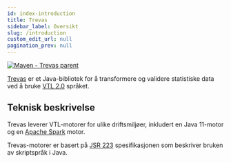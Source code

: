 ```yaml
---
id: index-introduction
title: Trevas
sidebar_label: Oversikt
slug: /introduction
custom_edit_url: null
pagination_prev: null
---
```


[![Maven - Trevas parent](https://maven-badges.herokuapp.com/maven-central/fr.insee.trevas/trevas-parent/badge.svg)](https://maven-badges.herokuapp.com/maven-central/fr.insee.trevas/trevas-parent)

[Trevas](https://github.com/InseeFr/Trevas) er et Java-bibliotek for å transformere og validere statistiske data ved å bruke [VTL 2.0](https://sdmx.org/?page_id=5096) språket.

## Teknisk beskrivelse

Trevas leverer VTL-motorer for ulike driftsmiljøer, inkludert en Java 11-motor og en [Apache Spark](https://spark.apache.org/) motor.

Trevas-motorer er basert på [JSR 223](https://jcp.org/en/jsr/detail?id=223) spesifikasjonen som beskriver bruken av skriptspråk i Java.
